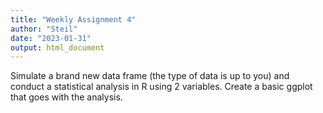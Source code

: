 ```yaml
---
title: "Weekly Assignment 4"
author: "Steil"
date: "2023-01-31"
output: html_document
---
```


Simulate a brand new data frame (the type of data is up to you) and conduct a statistical analysis in R using 2 variables. Create a basic ggplot that goes with the analysis.

```r

```
